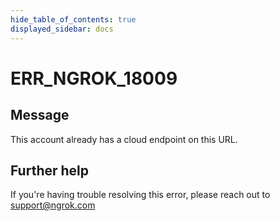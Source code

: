 ```yaml
---
hide_table_of_contents: true
displayed_sidebar: docs
---
```



# ERR_NGROK_18009

## Message

This account already has a cloud endpoint on this URL.

<ErrorDetails error="err_ngrok_18009" />

## Further help

If you're having trouble resolving this error, please reach out to [support@ngrok.com](mailto:support@ngrok.com?subject=Help%20with%20ERR_NGROK_18009)
